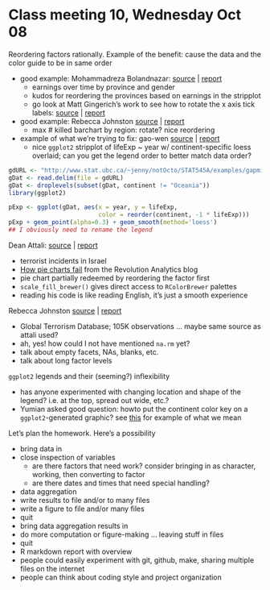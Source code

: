 Class meeting 10, Wednesday Oct 08
========================================================

Reordering factors rationally. Example of the benefit: cause the data and the color guide to be in same order

  * good example: Mohammadreza Bolandnazar: [source](https://gist.github.com/ArephB/6866827#file-stat545a-2013-hw05_bolandnazar-moh-rmd) | [report](http://rpubs.com/aref/stat545a-2013-hw05_bolandnazar-moh)
    - earnings over time by province and gender
    - kudos for reordering the provinces based on earnings in the stripplot
    - go look at Matt Gingerich's work to see how to rotate the x axis tick labels: [source](https://gist.github.com/MattGingerich/6866066#file-stat545a-2013-hw05_gingerich-mat-rmd) | [report](http://rpubs.com/majugi/stat545a-2013-hw05_gingerich-mat) 
  * good example: Rebecca Johnston [source](https://gist.github.com/rebjoh/6870958#file-stat545a-2013-hw05_johnston-reb-rmd) | [report](http://rpubs.com/rljohn/stat545a-2013-hw05_johnston-reb)
    - max # killed barchart by region: rotate? nice reordering
  * example of what we're trying to fix: gao-wen [source](https://gist.github.com/sibyl229/6864753#file-stat545a-2013-hw05_gao-wen-rmd) | [report](http://rpubs.com/less/stat545a-2013-hw05_gao-wen)
    - nice `ggplot2` stripplot of lifeExp ~ year w/ continent-specific loess overlaid; can you get the legend order to better match data order?

```r
gdURL <- "http://www.stat.ubc.ca/~jenny/notOcto/STAT545A/examples/gapminder/data/gapminderDataFiveYear.txt"
gDat <- read.delim(file = gdURL)
gDat <- droplevels(subset(gDat, continent != "Oceania"))
library(ggplot2)
```
```r
pExp <- ggplot(gDat, aes(x = year, y = lifeExp,
                         color = reorder(continent, -1 * lifeExp)))
pExp + geom_point(alpha=0.3) + geom_smooth(method='loess')
## I obviously need to rename the legend
```

Dean Attali: [source](https://gist.github.com/daattali/6847430#file-stat545a-2013-hw05_attali-dea-rmd) | [report](http://rpubs.com/daattali/stat545a-2013-hw05_attali-dea)

  - terrorist incidents in Israel
  - [How pie charts fail](http://blog.revolutionanalytics.com/2009/08/how-pie-charts-fail.html) from the Revolution Analytics blog
  - pie chart partially redeemed by reordering the factor first
  - `scale_fill_brewer()` gives direct access to `RColorBrewer` palettes
  - reading his code is like reading English, it's just a smooth experience
    
Rebecca Johnston [source](https://gist.github.com/rebjoh/6870958#file-stat545a-2013-hw05_johnston-reb-rmd) | [report](http://rpubs.com/rljohn/stat545a-2013-hw05_johnston-reb)

  - Global Terrorism Database; 105K observations ... maybe same source as attali used?
  - ah, yes! how could I not have mentioned `na.rm` yet?
  - talk about empty facets, NAs, blanks, etc.
  - talk about long factor levels

`ggplot2` legends and their (seeming?) inflexibility

  * has anyone experimented with changing location and shape of the legend? i.e. at the top, spread out wide, etc.?
  * Yumian asked good question: howto put the continent color key on a `ggplot2`-generated graphic? see [this](block10_latticeNittyGritty.html#student-q-a) for example of what we mean

Let's plan the homework. Here's a possibility

  * bring data in
  * close inspection of variables
    - are there factors that need work? consider bringing in as character, working, then converting to factor
    - are there dates and times that need special handling?
  * data aggregation
  * write results to file and/or to many files
  * write a figure to file and/or many files
  * quit
  * bring data aggregation results in
  * do more computation or figure-making ... leaving stuff in files
  * quit
  * R markdown report with overview
  * people could easily experiment with git, github, make, sharing multiple files on the internet
  * people can think about coding style and project organization
